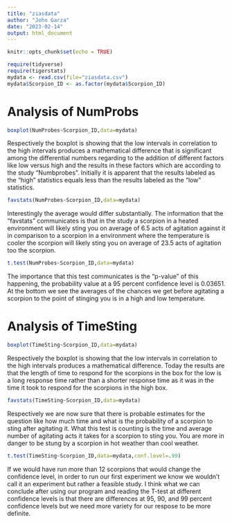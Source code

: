 ```yaml
---
title: "ziasdata"
author: "John Garza"
date: "2023-02-14"
output: html_document
---
```


```r
knitr::opts_chunk$set(echo = TRUE)
```


```r
require(tidyverse)
require(tigerstats)
mydata <- read.csv(file="ziasdata.csv")
mydata$Scorpion_ID <- as.factor(mydata$Scorpion_ID)
```

#   Analysis of NumProbs
```r
boxplot(NumProbes~Scorpion_ID,data=mydata)
```

Respectively the boxplot is showing that the low intervals in correlation to the high intervals produces a mathematical difference that is significant among the differential numbers regarding to the addition of different factors like low versus high and the results in these factors which are according to the study "Numbprobes". Initially it is apparent that the results labeled as the "high" statistics equals less than the results labeled as the "low" statistics.       


```r
favstats(NumProbes~Scorpion_ID,data=mydata)
```

Interestingly the average would differ substantially. The information that the "favstats" communicates is that in the study a scorpion in a heated environment will likely sting you on average of 6.5 acts of agitation against it in comparison to a scorpion in a environment where the temperature is cooler the scorpion will likely sting you on average of 23.5 acts of agitation too the scorpion.             


```r
t.test(NumProbes~Scorpion_ID,data=mydata)
```

The importance that this test communicates is the "p-value" of this happening, the probability value at a 95 percent confidence level is 0.03651. At the bottom we see the averages of the chances we get before agitating a scorpion to the point of stinging you is in a high and low temperature.  

# Analysis of TimeSting
```r
boxplot(TimeSting~Scorpion_ID,data=mydata)
```

Respectively the boxplot is showing that the low intervals in correlation to the high intervals produces a mathematical difference. Today the results are that the length of time to respond for the scorpions in the box for the low is a long response time rather than a shorter response time as it was in the time it took to respond for the scorpions in the high box.  


```r
favstats(TimeSting~Scorpion_ID,data=mydata)
```

Respectively we are now sure that there is probable estimates for the question like how much time and what is the probability of a scorpion to sting after agitating it. What this test is counting is the time and average number of agitating acts it takes for a scorpion to sting you. You are more in danger to be stung by a scorpion in hot weather than cool weather.      


```r
t.test(TimeSting~Scorpion_ID,data=mydata,conf.level=.99)
```

If we would have run more than 12 scorpions that would change the confidence level, in order to run our first experiment we know we wouldn't call it an experiment but rather a feasible study. I think what we can conclude after using our program and reading the T-test at different confidence levels is that there are differences at 95, 90, and 99 percent confidence levels but we need more variety for our respose to be more definite.